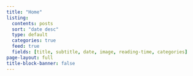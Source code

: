 ```yaml
---
title: "Home"
listing:
  contents: posts
  sort: "date desc"
  type: default
  categories: true
  feed: true
  fields: [title, subtitle, date, image, reading-time, categories]
page-layout: full
title-block-banner: false
---
```



